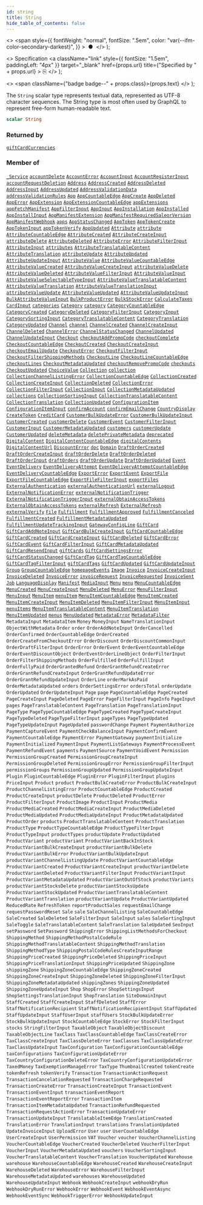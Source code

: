 ```yaml
---
id: string
title: String
hide_table_of_contents: false
---
```


  <>
    <span
      style={{
        fontWeight: "normal",
        fontSize: ".5em",
        color: "var(--ifm-color-secondary-darkest)",
      }}
    >
      &nbsp;●&nbsp;
    </span>
  </>
);

  <>
    Specification
    <a
      className="link"
      style={{ fontSize: "1.5em", paddingLeft: "4px" }}
      target="\_blank"
      href={props.url}
      title={"Specified by " + props.url}
    >
      ⎘
    </a>
  </>
);

  <>
    <span className={"badge badge--" + props.class}>{props.text}</span>
  </>
);

The `String` scalar type represents textual data, represented as UTF-8 character sequences. The String type is most often used by GraphQL to represent free-form human-readable text.

```graphql
scalar String
```

### Returned by

[`giftCardCurrencies`](../../api-reference/queries/gift-card-currencies) <Badge class="secondary" text="query"/>

### Member of

[`_Service`](../../api-reference/objects/service) <Badge class="secondary" text="object"/><Bullet />[`accountDelete`](../../api-reference/mutations/account-delete) <Badge class="secondary" text="mutation"/><Bullet />[`AccountError`](../../api-reference/objects/account-error) <Badge class="secondary" text="object"/><Bullet />[`AccountInput`](../../api-reference/inputs/account-input) <Badge class="secondary" text="input"/><Bullet />[`AccountRegisterInput`](../../api-reference/inputs/account-register-input) <Badge class="secondary" text="input"/><Bullet />[`accountRequestDeletion`](../../api-reference/mutations/account-request-deletion) <Badge class="secondary" text="mutation"/><Bullet />[`Address`](../../api-reference/objects/address) <Badge class="secondary" text="object"/><Bullet />[`AddressCreated`](../../api-reference/objects/address-created) <Badge class="secondary" text="object"/><Bullet />[`AddressDeleted`](../../api-reference/objects/address-deleted) <Badge class="secondary" text="object"/><Bullet />[`AddressInput`](../../api-reference/inputs/address-input) <Badge class="secondary" text="input"/><Bullet />[`AddressUpdated`](../../api-reference/objects/address-updated) <Badge class="secondary" text="object"/><Bullet />[`AddressValidationData`](../../api-reference/objects/address-validation-data) <Badge class="secondary" text="object"/><Bullet />[`addressValidationRules`](../../api-reference/queries/address-validation-rules) <Badge class="secondary" text="query"/><Bullet />[`App`](../../api-reference/objects/app) <Badge class="secondary" text="object"/><Bullet />[`AppCountableEdge`](../../api-reference/objects/app-countable-edge) <Badge class="secondary" text="object"/><Bullet />[`AppCreate`](../../api-reference/objects/app-create) <Badge class="secondary" text="object"/><Bullet />[`AppDeleted`](../../api-reference/objects/app-deleted) <Badge class="secondary" text="object"/><Bullet />[`AppError`](../../api-reference/objects/app-error) <Badge class="secondary" text="object"/><Bullet />[`AppExtension`](../../api-reference/objects/app-extension) <Badge class="secondary" text="object"/><Bullet />[`AppExtensionCountableEdge`](../../api-reference/objects/app-extension-countable-edge) <Badge class="secondary" text="object"/><Bullet />[`appExtensions`](../../api-reference/queries/app-extensions) <Badge class="secondary" text="query"/><Bullet />[`appFetchManifest`](../../api-reference/mutations/app-fetch-manifest) <Badge class="secondary" text="mutation"/><Bullet />[`AppFilterInput`](../../api-reference/inputs/app-filter-input) <Badge class="secondary" text="input"/><Bullet />[`AppInput`](../../api-reference/inputs/app-input) <Badge class="secondary" text="input"/><Bullet />[`AppInstallation`](../../api-reference/objects/app-installation) <Badge class="secondary" text="object"/><Bullet />[`AppInstalled`](../../api-reference/objects/app-installed) <Badge class="secondary" text="object"/><Bullet />[`AppInstallInput`](../../api-reference/inputs/app-install-input) <Badge class="secondary" text="input"/><Bullet />[`AppManifestExtension`](../../api-reference/objects/app-manifest-extension) <Badge class="secondary" text="object"/><Bullet />[`AppManifestRequiredSaleorVersion`](../../api-reference/objects/app-manifest-required-saleor-version) <Badge class="secondary" text="object"/><Bullet />[`AppManifestWebhook`](../../api-reference/objects/app-manifest-webhook) <Badge class="secondary" text="object"/><Bullet />[`apps`](../../api-reference/queries/apps) <Badge class="secondary" text="query"/><Bullet />[`AppStatusChanged`](../../api-reference/objects/app-status-changed) <Badge class="secondary" text="object"/><Bullet />[`AppToken`](../../api-reference/objects/app-token) <Badge class="secondary" text="object"/><Bullet />[`AppTokenCreate`](../../api-reference/objects/app-token-create) <Badge class="secondary" text="object"/><Bullet />[`AppTokenInput`](../../api-reference/inputs/app-token-input) <Badge class="secondary" text="input"/><Bullet />[`appTokenVerify`](../../api-reference/mutations/app-token-verify) <Badge class="secondary" text="mutation"/><Bullet />[`AppUpdated`](../../api-reference/objects/app-updated) <Badge class="secondary" text="object"/><Bullet />[`Attribute`](../../api-reference/objects/attribute) <Badge class="secondary" text="object"/><Bullet />[`attribute`](../../api-reference/queries/attribute) <Badge class="secondary" text="query"/><Bullet />[`AttributeCountableEdge`](../../api-reference/objects/attribute-countable-edge) <Badge class="secondary" text="object"/><Bullet />[`AttributeCreated`](../../api-reference/objects/attribute-created) <Badge class="secondary" text="object"/><Bullet />[`AttributeCreateInput`](../../api-reference/inputs/attribute-create-input) <Badge class="secondary" text="input"/><Bullet />[`attributeDelete`](../../api-reference/mutations/attribute-delete) <Badge class="secondary" text="mutation"/><Bullet />[`AttributeDeleted`](../../api-reference/objects/attribute-deleted) <Badge class="secondary" text="object"/><Bullet />[`AttributeError`](../../api-reference/objects/attribute-error) <Badge class="secondary" text="object"/><Bullet />[`AttributeFilterInput`](../../api-reference/inputs/attribute-filter-input) <Badge class="secondary" text="input"/><Bullet />[`AttributeInput`](../../api-reference/inputs/attribute-input) <Badge class="secondary" text="input"/><Bullet />[`attributes`](../../api-reference/queries/attributes) <Badge class="secondary" text="query"/><Bullet />[`AttributeTranslatableContent`](../../api-reference/objects/attribute-translatable-content) <Badge class="secondary" text="object"/><Bullet />[`AttributeTranslation`](../../api-reference/objects/attribute-translation) <Badge class="secondary" text="object"/><Bullet />[`attributeUpdate`](../../api-reference/mutations/attribute-update) <Badge class="secondary" text="mutation"/><Bullet />[`AttributeUpdated`](../../api-reference/objects/attribute-updated) <Badge class="secondary" text="object"/><Bullet />[`AttributeUpdateInput`](../../api-reference/inputs/attribute-update-input) <Badge class="secondary" text="input"/><Bullet />[`AttributeValue`](../../api-reference/objects/attribute-value) <Badge class="secondary" text="object"/><Bullet />[`AttributeValueCountableEdge`](../../api-reference/objects/attribute-value-countable-edge) <Badge class="secondary" text="object"/><Bullet />[`AttributeValueCreated`](../../api-reference/objects/attribute-value-created) <Badge class="secondary" text="object"/><Bullet />[`AttributeValueCreateInput`](../../api-reference/inputs/attribute-value-create-input) <Badge class="secondary" text="input"/><Bullet />[`attributeValueDelete`](../../api-reference/mutations/attribute-value-delete) <Badge class="secondary" text="mutation"/><Bullet />[`AttributeValueDeleted`](../../api-reference/objects/attribute-value-deleted) <Badge class="secondary" text="object"/><Bullet />[`AttributeValueFilterInput`](../../api-reference/inputs/attribute-value-filter-input) <Badge class="secondary" text="input"/><Bullet />[`AttributeValueInput`](../../api-reference/inputs/attribute-value-input) <Badge class="secondary" text="input"/><Bullet />[`AttributeValueSelectableTypeInput`](../../api-reference/inputs/attribute-value-selectable-type-input) <Badge class="secondary" text="input"/><Bullet />[`AttributeValueTranslatableContent`](../../api-reference/objects/attribute-value-translatable-content) <Badge class="secondary" text="object"/><Bullet />[`AttributeValueTranslation`](../../api-reference/objects/attribute-value-translation) <Badge class="secondary" text="object"/><Bullet />[`AttributeValueTranslationInput`](../../api-reference/inputs/attribute-value-translation-input) <Badge class="secondary" text="input"/><Bullet />[`attributeValueUpdate`](../../api-reference/mutations/attribute-value-update) <Badge class="secondary" text="mutation"/><Bullet />[`AttributeValueUpdated`](../../api-reference/objects/attribute-value-updated) <Badge class="secondary" text="object"/><Bullet />[`AttributeValueUpdateInput`](../../api-reference/inputs/attribute-value-update-input) <Badge class="secondary" text="input"/><Bullet />[`BulkAttributeValueInput`](../../api-reference/inputs/bulk-attribute-value-input) <Badge class="secondary" text="input"/><Bullet />[`BulkProductError`](../../api-reference/objects/bulk-product-error) <Badge class="secondary" text="object"/><Bullet />[`BulkStockError`](../../api-reference/objects/bulk-stock-error) <Badge class="secondary" text="object"/><Bullet />[`CalculateTaxes`](../../api-reference/objects/calculate-taxes) <Badge class="secondary" text="object"/><Bullet />[`CardInput`](../../api-reference/inputs/card-input) <Badge class="secondary" text="input"/><Bullet />[`categories`](../../api-reference/queries/categories) <Badge class="secondary" text="query"/><Bullet />[`Category`](../../api-reference/objects/category) <Badge class="secondary" text="object"/><Bullet />[`category`](../../api-reference/queries/category) <Badge class="secondary" text="query"/><Bullet />[`CategoryCountableEdge`](../../api-reference/objects/category-countable-edge) <Badge class="secondary" text="object"/><Bullet />[`CategoryCreated`](../../api-reference/objects/category-created) <Badge class="secondary" text="object"/><Bullet />[`CategoryDeleted`](../../api-reference/objects/category-deleted) <Badge class="secondary" text="object"/><Bullet />[`CategoryFilterInput`](../../api-reference/inputs/category-filter-input) <Badge class="secondary" text="input"/><Bullet />[`CategoryInput`](../../api-reference/inputs/category-input) <Badge class="secondary" text="input"/><Bullet />[`CategorySortingInput`](../../api-reference/inputs/category-sorting-input) <Badge class="secondary" text="input"/><Bullet />[`CategoryTranslatableContent`](../../api-reference/objects/category-translatable-content) <Badge class="secondary" text="object"/><Bullet />[`CategoryTranslation`](../../api-reference/objects/category-translation) <Badge class="secondary" text="object"/><Bullet />[`CategoryUpdated`](../../api-reference/objects/category-updated) <Badge class="secondary" text="object"/><Bullet />[`Channel`](../../api-reference/objects/channel) <Badge class="secondary" text="object"/><Bullet />[`channel`](../../api-reference/queries/channel) <Badge class="secondary" text="query"/><Bullet />[`ChannelCreated`](../../api-reference/objects/channel-created) <Badge class="secondary" text="object"/><Bullet />[`ChannelCreateInput`](../../api-reference/inputs/channel-create-input) <Badge class="secondary" text="input"/><Bullet />[`ChannelDeleted`](../../api-reference/objects/channel-deleted) <Badge class="secondary" text="object"/><Bullet />[`ChannelError`](../../api-reference/objects/channel-error) <Badge class="secondary" text="object"/><Bullet />[`ChannelStatusChanged`](../../api-reference/objects/channel-status-changed) <Badge class="secondary" text="object"/><Bullet />[`ChannelUpdated`](../../api-reference/objects/channel-updated) <Badge class="secondary" text="object"/><Bullet />[`ChannelUpdateInput`](../../api-reference/inputs/channel-update-input) <Badge class="secondary" text="input"/><Bullet />[`Checkout`](../../api-reference/objects/checkout) <Badge class="secondary" text="object"/><Bullet />[`checkoutAddPromoCode`](../../api-reference/mutations/checkout-add-promo-code) <Badge class="secondary" text="mutation"/><Bullet />[`checkoutComplete`](../../api-reference/mutations/checkout-complete) <Badge class="secondary" text="mutation"/><Bullet />[`CheckoutCountableEdge`](../../api-reference/objects/checkout-countable-edge) <Badge class="secondary" text="object"/><Bullet />[`CheckoutCreated`](../../api-reference/objects/checkout-created) <Badge class="secondary" text="object"/><Bullet />[`CheckoutCreateInput`](../../api-reference/inputs/checkout-create-input) <Badge class="secondary" text="input"/><Bullet />[`checkoutEmailUpdate`](../../api-reference/mutations/checkout-email-update) <Badge class="secondary" text="mutation"/><Bullet />[`CheckoutError`](../../api-reference/objects/checkout-error) <Badge class="secondary" text="object"/><Bullet />[`CheckoutFilterInput`](../../api-reference/inputs/checkout-filter-input) <Badge class="secondary" text="input"/><Bullet />[`CheckoutFilterShippingMethods`](../../api-reference/objects/checkout-filter-shipping-methods) <Badge class="secondary" text="object"/><Bullet />[`CheckoutLine`](../../api-reference/objects/checkout-line) <Badge class="secondary" text="object"/><Bullet />[`CheckoutLineCountableEdge`](../../api-reference/objects/checkout-line-countable-edge) <Badge class="secondary" text="object"/><Bullet />[`checkoutLines`](../../api-reference/queries/checkout-lines) <Badge class="secondary" text="query"/><Bullet />[`CheckoutMetadataUpdated`](../../api-reference/objects/checkout-metadata-updated) <Badge class="secondary" text="object"/><Bullet />[`checkoutRemovePromoCode`](../../api-reference/mutations/checkout-remove-promo-code) <Badge class="secondary" text="mutation"/><Bullet />[`checkouts`](../../api-reference/queries/checkouts) <Badge class="secondary" text="query"/><Bullet />[`CheckoutUpdated`](../../api-reference/objects/checkout-updated) <Badge class="secondary" text="object"/><Bullet />[`ChoiceValue`](../../api-reference/objects/choice-value) <Badge class="secondary" text="object"/><Bullet />[`Collection`](../../api-reference/objects/collection) <Badge class="secondary" text="object"/><Bullet />[`collection`](../../api-reference/queries/collection) <Badge class="secondary" text="query"/><Bullet />[`CollectionChannelListingError`](../../api-reference/objects/collection-channel-listing-error) <Badge class="secondary" text="object"/><Bullet />[`CollectionCountableEdge`](../../api-reference/objects/collection-countable-edge) <Badge class="secondary" text="object"/><Bullet />[`CollectionCreated`](../../api-reference/objects/collection-created) <Badge class="secondary" text="object"/><Bullet />[`CollectionCreateInput`](../../api-reference/inputs/collection-create-input) <Badge class="secondary" text="input"/><Bullet />[`CollectionDeleted`](../../api-reference/objects/collection-deleted) <Badge class="secondary" text="object"/><Bullet />[`CollectionError`](../../api-reference/objects/collection-error) <Badge class="secondary" text="object"/><Bullet />[`CollectionFilterInput`](../../api-reference/inputs/collection-filter-input) <Badge class="secondary" text="input"/><Bullet />[`CollectionInput`](../../api-reference/inputs/collection-input) <Badge class="secondary" text="input"/><Bullet />[`CollectionMetadataUpdated`](../../api-reference/objects/collection-metadata-updated) <Badge class="secondary" text="object"/><Bullet />[`collections`](../../api-reference/queries/collections) <Badge class="secondary" text="query"/><Bullet />[`CollectionSortingInput`](../../api-reference/inputs/collection-sorting-input) <Badge class="secondary" text="input"/><Bullet />[`CollectionTranslatableContent`](../../api-reference/objects/collection-translatable-content) <Badge class="secondary" text="object"/><Bullet />[`CollectionTranslation`](../../api-reference/objects/collection-translation) <Badge class="secondary" text="object"/><Bullet />[`CollectionUpdated`](../../api-reference/objects/collection-updated) <Badge class="secondary" text="object"/><Bullet />[`ConfigurationItem`](../../api-reference/objects/configuration-item) <Badge class="secondary" text="object"/><Bullet />[`ConfigurationItemInput`](../../api-reference/inputs/configuration-item-input) <Badge class="secondary" text="input"/><Bullet />[`confirmAccount`](../../api-reference/mutations/confirm-account) <Badge class="secondary" text="mutation"/><Bullet />[`confirmEmailChange`](../../api-reference/mutations/confirm-email-change) <Badge class="secondary" text="mutation"/><Bullet />[`CountryDisplay`](../../api-reference/objects/country-display) <Badge class="secondary" text="object"/><Bullet />[`CreateToken`](../../api-reference/objects/create-token) <Badge class="secondary" text="object"/><Bullet />[`CreditCard`](../../api-reference/objects/credit-card) <Badge class="secondary" text="object"/><Bullet />[`CustomerBulkUpdateError`](../../api-reference/objects/customer-bulk-update-error) <Badge class="secondary" text="object"/><Bullet />[`CustomerBulkUpdateInput`](../../api-reference/inputs/customer-bulk-update-input) <Badge class="secondary" text="input"/><Bullet />[`CustomerCreated`](../../api-reference/objects/customer-created) <Badge class="secondary" text="object"/><Bullet />[`customerDelete`](../../api-reference/mutations/customer-delete) <Badge class="secondary" text="mutation"/><Bullet />[`CustomerEvent`](../../api-reference/objects/customer-event) <Badge class="secondary" text="object"/><Bullet />[`CustomerFilterInput`](../../api-reference/inputs/customer-filter-input) <Badge class="secondary" text="input"/><Bullet />[`CustomerInput`](../../api-reference/inputs/customer-input) <Badge class="secondary" text="input"/><Bullet />[`CustomerMetadataUpdated`](../../api-reference/objects/customer-metadata-updated) <Badge class="secondary" text="object"/><Bullet />[`customers`](../../api-reference/queries/customers) <Badge class="secondary" text="query"/><Bullet />[`customerUpdate`](../../api-reference/mutations/customer-update) <Badge class="secondary" text="mutation"/><Bullet />[`CustomerUpdated`](../../api-reference/objects/customer-updated) <Badge class="secondary" text="object"/><Bullet />[`deleteMetadata`](../../api-reference/mutations/delete-metadata) <Badge class="secondary" text="mutation"/><Bullet />[`deletePrivateMetadata`](../../api-reference/mutations/delete-private-metadata) <Badge class="secondary" text="mutation"/><Bullet />[`deprecated`](../../api-reference/directives/deprecated) <Badge class="secondary" text="directive"/><Bullet />[`DigitalContent`](../../api-reference/objects/digital-content) <Badge class="secondary" text="object"/><Bullet />[`DigitalContentCountableEdge`](../../api-reference/objects/digital-content-countable-edge) <Badge class="secondary" text="object"/><Bullet />[`digitalContents`](../../api-reference/queries/digital-contents) <Badge class="secondary" text="query"/><Bullet />[`DigitalContentUrl`](../../api-reference/objects/digital-content-url) <Badge class="secondary" text="object"/><Bullet />[`DiscountError`](../../api-reference/objects/discount-error) <Badge class="secondary" text="object"/><Bullet />[`doc`](../../api-reference/directives/doc) <Badge class="secondary" text="directive"/><Bullet />[`Domain`](../../api-reference/objects/domain) <Badge class="secondary" text="object"/><Bullet />[`DraftOrderCreated`](../../api-reference/objects/draft-order-created) <Badge class="secondary" text="object"/><Bullet />[`DraftOrderCreateInput`](../../api-reference/inputs/draft-order-create-input) <Badge class="secondary" text="input"/><Bullet />[`draftOrderDelete`](../../api-reference/mutations/draft-order-delete) <Badge class="secondary" text="mutation"/><Bullet />[`DraftOrderDeleted`](../../api-reference/objects/draft-order-deleted) <Badge class="secondary" text="object"/><Bullet />[`DraftOrderInput`](../../api-reference/inputs/draft-order-input) <Badge class="secondary" text="input"/><Bullet />[`draftOrders`](../../api-reference/queries/draft-orders) <Badge class="secondary" text="query"/><Bullet />[`draftOrderUpdate`](../../api-reference/mutations/draft-order-update) <Badge class="secondary" text="mutation"/><Bullet />[`DraftOrderUpdated`](../../api-reference/objects/draft-order-updated) <Badge class="secondary" text="object"/><Bullet />[`Event`](../../api-reference/interfaces/event) <Badge class="secondary" text="interface"/><Bullet />[`EventDelivery`](../../api-reference/objects/event-delivery) <Badge class="secondary" text="object"/><Bullet />[`EventDeliveryAttempt`](../../api-reference/objects/event-delivery-attempt) <Badge class="secondary" text="object"/><Bullet />[`EventDeliveryAttemptCountableEdge`](../../api-reference/objects/event-delivery-attempt-countable-edge) <Badge class="secondary" text="object"/><Bullet />[`EventDeliveryCountableEdge`](../../api-reference/objects/event-delivery-countable-edge) <Badge class="secondary" text="object"/><Bullet />[`ExportError`](../../api-reference/objects/export-error) <Badge class="secondary" text="object"/><Bullet />[`ExportEvent`](../../api-reference/objects/export-event) <Badge class="secondary" text="object"/><Bullet />[`ExportFile`](../../api-reference/objects/export-file) <Badge class="secondary" text="object"/><Bullet />[`ExportFileCountableEdge`](../../api-reference/objects/export-file-countable-edge) <Badge class="secondary" text="object"/><Bullet />[`ExportFileFilterInput`](../../api-reference/inputs/export-file-filter-input) <Badge class="secondary" text="input"/><Bullet />[`exportFiles`](../../api-reference/queries/export-files) <Badge class="secondary" text="query"/><Bullet />[`ExternalAuthentication`](../../api-reference/objects/external-authentication) <Badge class="secondary" text="object"/><Bullet />[`externalAuthenticationUrl`](../../api-reference/mutations/external-authentication-url) <Badge class="secondary" text="mutation"/><Bullet />[`externalLogout`](../../api-reference/mutations/external-logout) <Badge class="secondary" text="mutation"/><Bullet />[`ExternalNotificationError`](../../api-reference/objects/external-notification-error) <Badge class="secondary" text="object"/><Bullet />[`externalNotificationTrigger`](../../api-reference/mutations/external-notification-trigger) <Badge class="secondary" text="mutation"/><Bullet />[`ExternalNotificationTriggerInput`](../../api-reference/inputs/external-notification-trigger-input) <Badge class="secondary" text="input"/><Bullet />[`externalObtainAccessTokens`](../../api-reference/mutations/external-obtain-access-tokens) <Badge class="secondary" text="mutation"/><Bullet />[`ExternalObtainAccessTokens`](../../api-reference/objects/external-obtain-access-tokens) <Badge class="secondary" text="object"/><Bullet />[`externalRefresh`](../../api-reference/mutations/external-refresh) <Badge class="secondary" text="mutation"/><Bullet />[`ExternalRefresh`](../../api-reference/objects/external-refresh) <Badge class="secondary" text="object"/><Bullet />[`externalVerify`](../../api-reference/mutations/external-verify) <Badge class="secondary" text="mutation"/><Bullet />[`File`](../../api-reference/objects/file) <Badge class="secondary" text="object"/><Bullet />[`Fulfillment`](../../api-reference/objects/fulfillment) <Badge class="secondary" text="object"/><Bullet />[`FulfillmentApproved`](../../api-reference/objects/fulfillment-approved) <Badge class="secondary" text="object"/><Bullet />[`FulfillmentCanceled`](../../api-reference/objects/fulfillment-canceled) <Badge class="secondary" text="object"/><Bullet />[`FulfillmentCreated`](../../api-reference/objects/fulfillment-created) <Badge class="secondary" text="object"/><Bullet />[`FulfillmentMetadataUpdated`](../../api-reference/objects/fulfillment-metadata-updated) <Badge class="secondary" text="object"/><Bullet />[`FulfillmentUpdateTrackingInput`](../../api-reference/inputs/fulfillment-update-tracking-input) <Badge class="secondary" text="input"/><Bullet />[`GatewayConfigLine`](../../api-reference/objects/gateway-config-line) <Badge class="secondary" text="object"/><Bullet />[`GiftCard`](../../api-reference/objects/gift-card) <Badge class="secondary" text="object"/><Bullet />[`GiftCardAddNoteInput`](../../api-reference/inputs/gift-card-add-note-input) <Badge class="secondary" text="input"/><Bullet />[`GiftCardBulkCreateInput`](../../api-reference/inputs/gift-card-bulk-create-input) <Badge class="secondary" text="input"/><Bullet />[`GiftCardCountableEdge`](../../api-reference/objects/gift-card-countable-edge) <Badge class="secondary" text="object"/><Bullet />[`GiftCardCreated`](../../api-reference/objects/gift-card-created) <Badge class="secondary" text="object"/><Bullet />[`GiftCardCreateInput`](../../api-reference/inputs/gift-card-create-input) <Badge class="secondary" text="input"/><Bullet />[`GiftCardDeleted`](../../api-reference/objects/gift-card-deleted) <Badge class="secondary" text="object"/><Bullet />[`GiftCardError`](../../api-reference/objects/gift-card-error) <Badge class="secondary" text="object"/><Bullet />[`GiftCardEvent`](../../api-reference/objects/gift-card-event) <Badge class="secondary" text="object"/><Bullet />[`GiftCardFilterInput`](../../api-reference/inputs/gift-card-filter-input) <Badge class="secondary" text="input"/><Bullet />[`GiftCardMetadataUpdated`](../../api-reference/objects/gift-card-metadata-updated) <Badge class="secondary" text="object"/><Bullet />[`GiftCardResendInput`](../../api-reference/inputs/gift-card-resend-input) <Badge class="secondary" text="input"/><Bullet />[`giftCards`](../../api-reference/queries/gift-cards) <Badge class="secondary" text="query"/><Bullet />[`GiftCardSettingsError`](../../api-reference/objects/gift-card-settings-error) <Badge class="secondary" text="object"/><Bullet />[`GiftCardStatusChanged`](../../api-reference/objects/gift-card-status-changed) <Badge class="secondary" text="object"/><Bullet />[`GiftCardTag`](../../api-reference/objects/gift-card-tag) <Badge class="secondary" text="object"/><Bullet />[`GiftCardTagCountableEdge`](../../api-reference/objects/gift-card-tag-countable-edge) <Badge class="secondary" text="object"/><Bullet />[`GiftCardTagFilterInput`](../../api-reference/inputs/gift-card-tag-filter-input) <Badge class="secondary" text="input"/><Bullet />[`giftCardTags`](../../api-reference/queries/gift-card-tags) <Badge class="secondary" text="query"/><Bullet />[`GiftCardUpdated`](../../api-reference/objects/gift-card-updated) <Badge class="secondary" text="object"/><Bullet />[`GiftCardUpdateInput`](../../api-reference/inputs/gift-card-update-input) <Badge class="secondary" text="input"/><Bullet />[`Group`](../../api-reference/objects/group) <Badge class="secondary" text="object"/><Bullet />[`GroupCountableEdge`](../../api-reference/objects/group-countable-edge) <Badge class="secondary" text="object"/><Bullet />[`homepageEvents`](../../api-reference/queries/homepage-events) <Badge class="secondary" text="query"/><Bullet />[`Image`](../../api-reference/objects/image) <Badge class="secondary" text="object"/><Bullet />[`Invoice`](../../api-reference/objects/invoice) <Badge class="secondary" text="object"/><Bullet />[`InvoiceCreateInput`](../../api-reference/inputs/invoice-create-input) <Badge class="secondary" text="input"/><Bullet />[`InvoiceDeleted`](../../api-reference/objects/invoice-deleted) <Badge class="secondary" text="object"/><Bullet />[`InvoiceError`](../../api-reference/objects/invoice-error) <Badge class="secondary" text="object"/><Bullet />[`invoiceRequest`](../../api-reference/mutations/invoice-request) <Badge class="secondary" text="mutation"/><Bullet />[`InvoiceRequested`](../../api-reference/objects/invoice-requested) <Badge class="secondary" text="object"/><Bullet />[`InvoiceSent`](../../api-reference/objects/invoice-sent) <Badge class="secondary" text="object"/><Bullet />[`Job`](../../api-reference/interfaces/job) <Badge class="secondary" text="interface"/><Bullet />[`LanguageDisplay`](../../api-reference/objects/language-display) <Badge class="secondary" text="object"/><Bullet />[`Manifest`](../../api-reference/objects/manifest) <Badge class="secondary" text="object"/><Bullet />[`MediaInput`](../../api-reference/inputs/media-input) <Badge class="secondary" text="input"/><Bullet />[`Menu`](../../api-reference/objects/menu) <Badge class="secondary" text="object"/><Bullet />[`menu`](../../api-reference/queries/menu) <Badge class="secondary" text="query"/><Bullet />[`MenuCountableEdge`](../../api-reference/objects/menu-countable-edge) <Badge class="secondary" text="object"/><Bullet />[`MenuCreated`](../../api-reference/objects/menu-created) <Badge class="secondary" text="object"/><Bullet />[`MenuCreateInput`](../../api-reference/inputs/menu-create-input) <Badge class="secondary" text="input"/><Bullet />[`MenuDeleted`](../../api-reference/objects/menu-deleted) <Badge class="secondary" text="object"/><Bullet />[`MenuError`](../../api-reference/objects/menu-error) <Badge class="secondary" text="object"/><Bullet />[`MenuFilterInput`](../../api-reference/inputs/menu-filter-input) <Badge class="secondary" text="input"/><Bullet />[`MenuInput`](../../api-reference/inputs/menu-input) <Badge class="secondary" text="input"/><Bullet />[`MenuItem`](../../api-reference/objects/menu-item) <Badge class="secondary" text="object"/><Bullet />[`menuItem`](../../api-reference/queries/menu-item) <Badge class="secondary" text="query"/><Bullet />[`MenuItemCountableEdge`](../../api-reference/objects/menu-item-countable-edge) <Badge class="secondary" text="object"/><Bullet />[`MenuItemCreated`](../../api-reference/objects/menu-item-created) <Badge class="secondary" text="object"/><Bullet />[`MenuItemCreateInput`](../../api-reference/inputs/menu-item-create-input) <Badge class="secondary" text="input"/><Bullet />[`MenuItemDeleted`](../../api-reference/objects/menu-item-deleted) <Badge class="secondary" text="object"/><Bullet />[`MenuItemFilterInput`](../../api-reference/inputs/menu-item-filter-input) <Badge class="secondary" text="input"/><Bullet />[`MenuItemInput`](../../api-reference/inputs/menu-item-input) <Badge class="secondary" text="input"/><Bullet />[`menuItems`](../../api-reference/queries/menu-items) <Badge class="secondary" text="query"/><Bullet />[`MenuItemTranslatableContent`](../../api-reference/objects/menu-item-translatable-content) <Badge class="secondary" text="object"/><Bullet />[`MenuItemTranslation`](../../api-reference/objects/menu-item-translation) <Badge class="secondary" text="object"/><Bullet />[`MenuItemUpdated`](../../api-reference/objects/menu-item-updated) <Badge class="secondary" text="object"/><Bullet />[`menus`](../../api-reference/queries/menus) <Badge class="secondary" text="query"/><Bullet />[`MenuUpdated`](../../api-reference/objects/menu-updated) <Badge class="secondary" text="object"/><Bullet />[`MetadataError`](../../api-reference/objects/metadata-error) <Badge class="secondary" text="object"/><Bullet />[`MetadataFilter`](../../api-reference/inputs/metadata-filter) <Badge class="secondary" text="input"/><Bullet />[`MetadataInput`](../../api-reference/inputs/metadata-input) <Badge class="secondary" text="input"/><Bullet />[`MetadataItem`](../../api-reference/objects/metadata-item) <Badge class="secondary" text="object"/><Bullet />[`Money`](../../api-reference/objects/money) <Badge class="secondary" text="object"/><Bullet />[`MoneyInput`](../../api-reference/inputs/money-input) <Badge class="secondary" text="input"/><Bullet />[`NameTranslationInput`](../../api-reference/inputs/name-translation-input) <Badge class="secondary" text="input"/><Bullet />[`ObjectWithMetadata`](../../api-reference/interfaces/object-with-metadata) <Badge class="secondary" text="interface"/><Bullet />[`Order`](../../api-reference/objects/order) <Badge class="secondary" text="object"/><Bullet />[`order`](../../api-reference/queries/order) <Badge class="secondary" text="query"/><Bullet />[`OrderAddNoteInput`](../../api-reference/inputs/order-add-note-input) <Badge class="secondary" text="input"/><Bullet />[`OrderCancelled`](../../api-reference/objects/order-cancelled) <Badge class="secondary" text="object"/><Bullet />[`OrderConfirmed`](../../api-reference/objects/order-confirmed) <Badge class="secondary" text="object"/><Bullet />[`OrderCountableEdge`](../../api-reference/objects/order-countable-edge) <Badge class="secondary" text="object"/><Bullet />[`OrderCreated`](../../api-reference/objects/order-created) <Badge class="secondary" text="object"/><Bullet />[`OrderCreateFromCheckoutError`](../../api-reference/objects/order-create-from-checkout-error) <Badge class="secondary" text="object"/><Bullet />[`OrderDiscount`](../../api-reference/objects/order-discount) <Badge class="secondary" text="object"/><Bullet />[`OrderDiscountCommonInput`](../../api-reference/inputs/order-discount-common-input) <Badge class="secondary" text="input"/><Bullet />[`OrderDraftFilterInput`](../../api-reference/inputs/order-draft-filter-input) <Badge class="secondary" text="input"/><Bullet />[`OrderError`](../../api-reference/objects/order-error) <Badge class="secondary" text="object"/><Bullet />[`OrderEvent`](../../api-reference/objects/order-event) <Badge class="secondary" text="object"/><Bullet />[`OrderEventCountableEdge`](../../api-reference/objects/order-event-countable-edge) <Badge class="secondary" text="object"/><Bullet />[`OrderEventDiscountObject`](../../api-reference/objects/order-event-discount-object) <Badge class="secondary" text="object"/><Bullet />[`OrderEventOrderLineObject`](../../api-reference/objects/order-event-order-line-object) <Badge class="secondary" text="object"/><Bullet />[`OrderFilterInput`](../../api-reference/inputs/order-filter-input) <Badge class="secondary" text="input"/><Bullet />[`OrderFilterShippingMethods`](../../api-reference/objects/order-filter-shipping-methods) <Badge class="secondary" text="object"/><Bullet />[`OrderFulfilled`](../../api-reference/objects/order-fulfilled) <Badge class="secondary" text="object"/><Bullet />[`OrderFulfillInput`](../../api-reference/inputs/order-fulfill-input) <Badge class="secondary" text="input"/><Bullet />[`OrderFullyPaid`](../../api-reference/objects/order-fully-paid) <Badge class="secondary" text="object"/><Bullet />[`OrderGrantedRefund`](../../api-reference/objects/order-granted-refund) <Badge class="secondary" text="object"/><Bullet />[`OrderGrantRefundCreateError`](../../api-reference/objects/order-grant-refund-create-error) <Badge class="secondary" text="object"/><Bullet />[`OrderGrantRefundCreateInput`](../../api-reference/inputs/order-grant-refund-create-input) <Badge class="secondary" text="input"/><Bullet />[`OrderGrantRefundUpdateError`](../../api-reference/objects/order-grant-refund-update-error) <Badge class="secondary" text="object"/><Bullet />[`OrderGrantRefundUpdateInput`](../../api-reference/inputs/order-grant-refund-update-input) <Badge class="secondary" text="input"/><Bullet />[`OrderLine`](../../api-reference/objects/order-line) <Badge class="secondary" text="object"/><Bullet />[`orderMarkAsPaid`](../../api-reference/mutations/order-mark-as-paid) <Badge class="secondary" text="mutation"/><Bullet />[`OrderMetadataUpdated`](../../api-reference/objects/order-metadata-updated) <Badge class="secondary" text="object"/><Bullet />[`orders`](../../api-reference/queries/orders) <Badge class="secondary" text="query"/><Bullet />[`OrderSettingsError`](../../api-reference/objects/order-settings-error) <Badge class="secondary" text="object"/><Bullet />[`ordersTotal`](../../api-reference/queries/orders-total) <Badge class="secondary" text="query"/><Bullet />[`orderUpdate`](../../api-reference/mutations/order-update) <Badge class="secondary" text="mutation"/><Bullet />[`OrderUpdated`](../../api-reference/objects/order-updated) <Badge class="secondary" text="object"/><Bullet />[`OrderUpdateInput`](../../api-reference/inputs/order-update-input) <Badge class="secondary" text="input"/><Bullet />[`Page`](../../api-reference/objects/page) <Badge class="secondary" text="object"/><Bullet />[`page`](../../api-reference/queries/page) <Badge class="secondary" text="query"/><Bullet />[`PageCountableEdge`](../../api-reference/objects/page-countable-edge) <Badge class="secondary" text="object"/><Bullet />[`PageCreated`](../../api-reference/objects/page-created) <Badge class="secondary" text="object"/><Bullet />[`PageCreateInput`](../../api-reference/inputs/page-create-input) <Badge class="secondary" text="input"/><Bullet />[`PageDeleted`](../../api-reference/objects/page-deleted) <Badge class="secondary" text="object"/><Bullet />[`PageError`](../../api-reference/objects/page-error) <Badge class="secondary" text="object"/><Bullet />[`PageFilterInput`](../../api-reference/inputs/page-filter-input) <Badge class="secondary" text="input"/><Bullet />[`PageInfo`](../../api-reference/objects/page-info) <Badge class="secondary" text="object"/><Bullet />[`PageInput`](../../api-reference/inputs/page-input) <Badge class="secondary" text="input"/><Bullet />[`pages`](../../api-reference/queries/pages) <Badge class="secondary" text="query"/><Bullet />[`PageTranslatableContent`](../../api-reference/objects/page-translatable-content) <Badge class="secondary" text="object"/><Bullet />[`PageTranslation`](../../api-reference/objects/page-translation) <Badge class="secondary" text="object"/><Bullet />[`PageTranslationInput`](../../api-reference/inputs/page-translation-input) <Badge class="secondary" text="input"/><Bullet />[`PageType`](../../api-reference/objects/page-type) <Badge class="secondary" text="object"/><Bullet />[`PageTypeCountableEdge`](../../api-reference/objects/page-type-countable-edge) <Badge class="secondary" text="object"/><Bullet />[`PageTypeCreated`](../../api-reference/objects/page-type-created) <Badge class="secondary" text="object"/><Bullet />[`PageTypeCreateInput`](../../api-reference/inputs/page-type-create-input) <Badge class="secondary" text="input"/><Bullet />[`PageTypeDeleted`](../../api-reference/objects/page-type-deleted) <Badge class="secondary" text="object"/><Bullet />[`PageTypeFilterInput`](../../api-reference/inputs/page-type-filter-input) <Badge class="secondary" text="input"/><Bullet />[`pageTypes`](../../api-reference/queries/page-types) <Badge class="secondary" text="query"/><Bullet />[`PageTypeUpdated`](../../api-reference/objects/page-type-updated) <Badge class="secondary" text="object"/><Bullet />[`PageTypeUpdateInput`](../../api-reference/inputs/page-type-update-input) <Badge class="secondary" text="input"/><Bullet />[`PageUpdated`](../../api-reference/objects/page-updated) <Badge class="secondary" text="object"/><Bullet />[`passwordChange`](../../api-reference/mutations/password-change) <Badge class="secondary" text="mutation"/><Bullet />[`Payment`](../../api-reference/objects/payment) <Badge class="secondary" text="object"/><Bullet />[`PaymentAuthorize`](../../api-reference/objects/payment-authorize) <Badge class="secondary" text="object"/><Bullet />[`PaymentCaptureEvent`](../../api-reference/objects/payment-capture-event) <Badge class="secondary" text="object"/><Bullet />[`PaymentCheckBalanceInput`](../../api-reference/inputs/payment-check-balance-input) <Badge class="secondary" text="input"/><Bullet />[`PaymentConfirmEvent`](../../api-reference/objects/payment-confirm-event) <Badge class="secondary" text="object"/><Bullet />[`PaymentCountableEdge`](../../api-reference/objects/payment-countable-edge) <Badge class="secondary" text="object"/><Bullet />[`PaymentError`](../../api-reference/objects/payment-error) <Badge class="secondary" text="object"/><Bullet />[`PaymentGateway`](../../api-reference/objects/payment-gateway) <Badge class="secondary" text="object"/><Bullet />[`paymentInitialize`](../../api-reference/mutations/payment-initialize) <Badge class="secondary" text="mutation"/><Bullet />[`PaymentInitialized`](../../api-reference/objects/payment-initialized) <Badge class="secondary" text="object"/><Bullet />[`PaymentInput`](../../api-reference/inputs/payment-input) <Badge class="secondary" text="input"/><Bullet />[`PaymentListGateways`](../../api-reference/objects/payment-list-gateways) <Badge class="secondary" text="object"/><Bullet />[`PaymentProcessEvent`](../../api-reference/objects/payment-process-event) <Badge class="secondary" text="object"/><Bullet />[`PaymentRefundEvent`](../../api-reference/objects/payment-refund-event) <Badge class="secondary" text="object"/><Bullet />[`payments`](../../api-reference/queries/payments) <Badge class="secondary" text="query"/><Bullet />[`PaymentSource`](../../api-reference/objects/payment-source) <Badge class="secondary" text="object"/><Bullet />[`PaymentVoidEvent`](../../api-reference/objects/payment-void-event) <Badge class="secondary" text="object"/><Bullet />[`Permission`](../../api-reference/objects/permission) <Badge class="secondary" text="object"/><Bullet />[`PermissionGroupCreated`](../../api-reference/objects/permission-group-created) <Badge class="secondary" text="object"/><Bullet />[`PermissionGroupCreateInput`](../../api-reference/inputs/permission-group-create-input) <Badge class="secondary" text="input"/><Bullet />[`PermissionGroupDeleted`](../../api-reference/objects/permission-group-deleted) <Badge class="secondary" text="object"/><Bullet />[`PermissionGroupError`](../../api-reference/objects/permission-group-error) <Badge class="secondary" text="object"/><Bullet />[`PermissionGroupFilterInput`](../../api-reference/inputs/permission-group-filter-input) <Badge class="secondary" text="input"/><Bullet />[`permissionGroups`](../../api-reference/queries/permission-groups) <Badge class="secondary" text="query"/><Bullet />[`PermissionGroupUpdated`](../../api-reference/objects/permission-group-updated) <Badge class="secondary" text="object"/><Bullet />[`PermissionGroupUpdateInput`](../../api-reference/inputs/permission-group-update-input) <Badge class="secondary" text="input"/><Bullet />[`Plugin`](../../api-reference/objects/plugin) <Badge class="secondary" text="object"/><Bullet />[`PluginCountableEdge`](../../api-reference/objects/plugin-countable-edge) <Badge class="secondary" text="object"/><Bullet />[`PluginError`](../../api-reference/objects/plugin-error) <Badge class="secondary" text="object"/><Bullet />[`PluginFilterInput`](../../api-reference/inputs/plugin-filter-input) <Badge class="secondary" text="input"/><Bullet />[`plugins`](../../api-reference/queries/plugins) <Badge class="secondary" text="query"/><Bullet />[`PriceInput`](../../api-reference/inputs/price-input) <Badge class="secondary" text="input"/><Bullet />[`Product`](../../api-reference/objects/product) <Badge class="secondary" text="object"/><Bullet />[`product`](../../api-reference/queries/product) <Badge class="secondary" text="query"/><Bullet />[`ProductBulkCreateError`](../../api-reference/objects/product-bulk-create-error) <Badge class="secondary" text="object"/><Bullet />[`ProductBulkCreateInput`](../../api-reference/inputs/product-bulk-create-input) <Badge class="secondary" text="input"/><Bullet />[`ProductChannelListingError`](../../api-reference/objects/product-channel-listing-error) <Badge class="secondary" text="object"/><Bullet />[`ProductCountableEdge`](../../api-reference/objects/product-countable-edge) <Badge class="secondary" text="object"/><Bullet />[`ProductCreated`](../../api-reference/objects/product-created) <Badge class="secondary" text="object"/><Bullet />[`ProductCreateInput`](../../api-reference/inputs/product-create-input) <Badge class="secondary" text="input"/><Bullet />[`productDelete`](../../api-reference/mutations/product-delete) <Badge class="secondary" text="mutation"/><Bullet />[`ProductDeleted`](../../api-reference/objects/product-deleted) <Badge class="secondary" text="object"/><Bullet />[`ProductError`](../../api-reference/objects/product-error) <Badge class="secondary" text="object"/><Bullet />[`ProductFilterInput`](../../api-reference/inputs/product-filter-input) <Badge class="secondary" text="input"/><Bullet />[`ProductImage`](../../api-reference/objects/product-image) <Badge class="secondary" text="object"/><Bullet />[`ProductInput`](../../api-reference/inputs/product-input) <Badge class="secondary" text="input"/><Bullet />[`ProductMedia`](../../api-reference/objects/product-media) <Badge class="secondary" text="object"/><Bullet />[`ProductMediaCreated`](../../api-reference/objects/product-media-created) <Badge class="secondary" text="object"/><Bullet />[`ProductMediaCreateInput`](../../api-reference/inputs/product-media-create-input) <Badge class="secondary" text="input"/><Bullet />[`ProductMediaDeleted`](../../api-reference/objects/product-media-deleted) <Badge class="secondary" text="object"/><Bullet />[`ProductMediaUpdated`](../../api-reference/objects/product-media-updated) <Badge class="secondary" text="object"/><Bullet />[`ProductMediaUpdateInput`](../../api-reference/inputs/product-media-update-input) <Badge class="secondary" text="input"/><Bullet />[`ProductMetadataUpdated`](../../api-reference/objects/product-metadata-updated) <Badge class="secondary" text="object"/><Bullet />[`ProductOrder`](../../api-reference/inputs/product-order) <Badge class="secondary" text="input"/><Bullet />[`products`](../../api-reference/queries/products) <Badge class="secondary" text="query"/><Bullet />[`ProductTranslatableContent`](../../api-reference/objects/product-translatable-content) <Badge class="secondary" text="object"/><Bullet />[`ProductTranslation`](../../api-reference/objects/product-translation) <Badge class="secondary" text="object"/><Bullet />[`ProductType`](../../api-reference/objects/product-type) <Badge class="secondary" text="object"/><Bullet />[`ProductTypeCountableEdge`](../../api-reference/objects/product-type-countable-edge) <Badge class="secondary" text="object"/><Bullet />[`ProductTypeFilterInput`](../../api-reference/inputs/product-type-filter-input) <Badge class="secondary" text="input"/><Bullet />[`ProductTypeInput`](../../api-reference/inputs/product-type-input) <Badge class="secondary" text="input"/><Bullet />[`productTypes`](../../api-reference/queries/product-types) <Badge class="secondary" text="query"/><Bullet />[`productUpdate`](../../api-reference/mutations/product-update) <Badge class="secondary" text="mutation"/><Bullet />[`ProductUpdated`](../../api-reference/objects/product-updated) <Badge class="secondary" text="object"/><Bullet />[`ProductVariant`](../../api-reference/objects/product-variant) <Badge class="secondary" text="object"/><Bullet />[`productVariant`](../../api-reference/queries/product-variant) <Badge class="secondary" text="query"/><Bullet />[`ProductVariantBackInStock`](../../api-reference/objects/product-variant-back-in-stock) <Badge class="secondary" text="object"/><Bullet />[`ProductVariantBulkCreateInput`](../../api-reference/inputs/product-variant-bulk-create-input) <Badge class="secondary" text="input"/><Bullet />[`productVariantBulkDelete`](../../api-reference/mutations/product-variant-bulk-delete) <Badge class="secondary" text="mutation"/><Bullet />[`ProductVariantBulkError`](../../api-reference/objects/product-variant-bulk-error) <Badge class="secondary" text="object"/><Bullet />[`ProductVariantBulkUpdateInput`](../../api-reference/inputs/product-variant-bulk-update-input) <Badge class="secondary" text="input"/><Bullet />[`productVariantChannelListingUpdate`](../../api-reference/mutations/product-variant-channel-listing-update) <Badge class="secondary" text="mutation"/><Bullet />[`ProductVariantCountableEdge`](../../api-reference/objects/product-variant-countable-edge) <Badge class="secondary" text="object"/><Bullet />[`ProductVariantCreated`](../../api-reference/objects/product-variant-created) <Badge class="secondary" text="object"/><Bullet />[`ProductVariantCreateInput`](../../api-reference/inputs/product-variant-create-input) <Badge class="secondary" text="input"/><Bullet />[`productVariantDelete`](../../api-reference/mutations/product-variant-delete) <Badge class="secondary" text="mutation"/><Bullet />[`ProductVariantDeleted`](../../api-reference/objects/product-variant-deleted) <Badge class="secondary" text="object"/><Bullet />[`ProductVariantFilterInput`](../../api-reference/inputs/product-variant-filter-input) <Badge class="secondary" text="input"/><Bullet />[`ProductVariantInput`](../../api-reference/inputs/product-variant-input) <Badge class="secondary" text="input"/><Bullet />[`ProductVariantMetadataUpdated`](../../api-reference/objects/product-variant-metadata-updated) <Badge class="secondary" text="object"/><Bullet />[`ProductVariantOutOfStock`](../../api-reference/objects/product-variant-out-of-stock) <Badge class="secondary" text="object"/><Bullet />[`productVariants`](../../api-reference/queries/product-variants) <Badge class="secondary" text="query"/><Bullet />[`productVariantStocksDelete`](../../api-reference/mutations/product-variant-stocks-delete) <Badge class="secondary" text="mutation"/><Bullet />[`productVariantStocksUpdate`](../../api-reference/mutations/product-variant-stocks-update) <Badge class="secondary" text="mutation"/><Bullet />[`ProductVariantStockUpdated`](../../api-reference/objects/product-variant-stock-updated) <Badge class="secondary" text="object"/><Bullet />[`ProductVariantTranslatableContent`](../../api-reference/objects/product-variant-translatable-content) <Badge class="secondary" text="object"/><Bullet />[`ProductVariantTranslation`](../../api-reference/objects/product-variant-translation) <Badge class="secondary" text="object"/><Bullet />[`productVariantUpdate`](../../api-reference/mutations/product-variant-update) <Badge class="secondary" text="mutation"/><Bullet />[`ProductVariantUpdated`](../../api-reference/objects/product-variant-updated) <Badge class="secondary" text="object"/><Bullet />[`ReducedRate`](../../api-reference/objects/reduced-rate) <Badge class="secondary" text="object"/><Bullet />[`RefreshToken`](../../api-reference/objects/refresh-token) <Badge class="secondary" text="object"/><Bullet />[`reportProductSales`](../../api-reference/queries/report-product-sales) <Badge class="secondary" text="query"/><Bullet />[`requestEmailChange`](../../api-reference/mutations/request-email-change) <Badge class="secondary" text="mutation"/><Bullet />[`requestPasswordReset`](../../api-reference/mutations/request-password-reset) <Badge class="secondary" text="mutation"/><Bullet />[`Sale`](../../api-reference/objects/sale) <Badge class="secondary" text="object"/><Bullet />[`sale`](../../api-reference/queries/sale) <Badge class="secondary" text="query"/><Bullet />[`SaleChannelListing`](../../api-reference/objects/sale-channel-listing) <Badge class="secondary" text="object"/><Bullet />[`SaleCountableEdge`](../../api-reference/objects/sale-countable-edge) <Badge class="secondary" text="object"/><Bullet />[`SaleCreated`](../../api-reference/objects/sale-created) <Badge class="secondary" text="object"/><Bullet />[`SaleDeleted`](../../api-reference/objects/sale-deleted) <Badge class="secondary" text="object"/><Bullet />[`SaleFilterInput`](../../api-reference/inputs/sale-filter-input) <Badge class="secondary" text="input"/><Bullet />[`SaleInput`](../../api-reference/inputs/sale-input) <Badge class="secondary" text="input"/><Bullet />[`sales`](../../api-reference/queries/sales) <Badge class="secondary" text="query"/><Bullet />[`SaleSortingInput`](../../api-reference/inputs/sale-sorting-input) <Badge class="secondary" text="input"/><Bullet />[`SaleToggle`](../../api-reference/objects/sale-toggle) <Badge class="secondary" text="object"/><Bullet />[`SaleTranslatableContent`](../../api-reference/objects/sale-translatable-content) <Badge class="secondary" text="object"/><Bullet />[`SaleTranslation`](../../api-reference/objects/sale-translation) <Badge class="secondary" text="object"/><Bullet />[`SaleUpdated`](../../api-reference/objects/sale-updated) <Badge class="secondary" text="object"/><Bullet />[`SeoInput`](../../api-reference/inputs/seo-input) <Badge class="secondary" text="input"/><Bullet />[`setPassword`](../../api-reference/mutations/set-password) <Badge class="secondary" text="mutation"/><Bullet />[`SetPassword`](../../api-reference/objects/set-password) <Badge class="secondary" text="object"/><Bullet />[`ShippingError`](../../api-reference/objects/shipping-error) <Badge class="secondary" text="object"/><Bullet />[`ShippingListMethodsForCheckout`](../../api-reference/objects/shipping-list-methods-for-checkout) <Badge class="secondary" text="object"/><Bullet />[`ShippingMethod`](../../api-reference/objects/shipping-method) <Badge class="secondary" text="object"/><Bullet />[`ShippingMethodPostalCodeRule`](../../api-reference/objects/shipping-method-postal-code-rule) <Badge class="secondary" text="object"/><Bullet />[`ShippingMethodTranslatableContent`](../../api-reference/objects/shipping-method-translatable-content) <Badge class="secondary" text="object"/><Bullet />[`ShippingMethodTranslation`](../../api-reference/objects/shipping-method-translation) <Badge class="secondary" text="object"/><Bullet />[`ShippingMethodType`](../../api-reference/objects/shipping-method-type) <Badge class="secondary" text="object"/><Bullet />[`ShippingPostalCodeRulesCreateInputRange`](../../api-reference/inputs/shipping-postal-code-rules-create-input-range) <Badge class="secondary" text="input"/><Bullet />[`ShippingPriceCreated`](../../api-reference/objects/shipping-price-created) <Badge class="secondary" text="object"/><Bullet />[`ShippingPriceDeleted`](../../api-reference/objects/shipping-price-deleted) <Badge class="secondary" text="object"/><Bullet />[`ShippingPriceInput`](../../api-reference/inputs/shipping-price-input) <Badge class="secondary" text="input"/><Bullet />[`ShippingPriceTranslationInput`](../../api-reference/inputs/shipping-price-translation-input) <Badge class="secondary" text="input"/><Bullet />[`ShippingPriceUpdated`](../../api-reference/objects/shipping-price-updated) <Badge class="secondary" text="object"/><Bullet />[`ShippingZone`](../../api-reference/objects/shipping-zone) <Badge class="secondary" text="object"/><Bullet />[`shippingZone`](../../api-reference/queries/shipping-zone) <Badge class="secondary" text="query"/><Bullet />[`ShippingZoneCountableEdge`](../../api-reference/objects/shipping-zone-countable-edge) <Badge class="secondary" text="object"/><Bullet />[`ShippingZoneCreated`](../../api-reference/objects/shipping-zone-created) <Badge class="secondary" text="object"/><Bullet />[`ShippingZoneCreateInput`](../../api-reference/inputs/shipping-zone-create-input) <Badge class="secondary" text="input"/><Bullet />[`ShippingZoneDeleted`](../../api-reference/objects/shipping-zone-deleted) <Badge class="secondary" text="object"/><Bullet />[`ShippingZoneFilterInput`](../../api-reference/inputs/shipping-zone-filter-input) <Badge class="secondary" text="input"/><Bullet />[`ShippingZoneMetadataUpdated`](../../api-reference/objects/shipping-zone-metadata-updated) <Badge class="secondary" text="object"/><Bullet />[`shippingZones`](../../api-reference/queries/shipping-zones) <Badge class="secondary" text="query"/><Bullet />[`ShippingZoneUpdated`](../../api-reference/objects/shipping-zone-updated) <Badge class="secondary" text="object"/><Bullet />[`ShippingZoneUpdateInput`](../../api-reference/inputs/shipping-zone-update-input) <Badge class="secondary" text="input"/><Bullet />[`Shop`](../../api-reference/objects/shop) <Badge class="secondary" text="object"/><Bullet />[`ShopError`](../../api-reference/objects/shop-error) <Badge class="secondary" text="object"/><Bullet />[`ShopSettingsInput`](../../api-reference/inputs/shop-settings-input) <Badge class="secondary" text="input"/><Bullet />[`ShopSettingsTranslationInput`](../../api-reference/inputs/shop-settings-translation-input) <Badge class="secondary" text="input"/><Bullet />[`ShopTranslation`](../../api-reference/objects/shop-translation) <Badge class="secondary" text="object"/><Bullet />[`SiteDomainInput`](../../api-reference/inputs/site-domain-input) <Badge class="secondary" text="input"/><Bullet />[`StaffCreated`](../../api-reference/objects/staff-created) <Badge class="secondary" text="object"/><Bullet />[`StaffCreateInput`](../../api-reference/inputs/staff-create-input) <Badge class="secondary" text="input"/><Bullet />[`StaffDeleted`](../../api-reference/objects/staff-deleted) <Badge class="secondary" text="object"/><Bullet />[`StaffError`](../../api-reference/objects/staff-error) <Badge class="secondary" text="object"/><Bullet />[`StaffNotificationRecipient`](../../api-reference/objects/staff-notification-recipient) <Badge class="secondary" text="object"/><Bullet />[`StaffNotificationRecipientInput`](../../api-reference/inputs/staff-notification-recipient-input) <Badge class="secondary" text="input"/><Bullet />[`StaffUpdated`](../../api-reference/objects/staff-updated) <Badge class="secondary" text="object"/><Bullet />[`StaffUpdateInput`](../../api-reference/inputs/staff-update-input) <Badge class="secondary" text="input"/><Bullet />[`StaffUserInput`](../../api-reference/inputs/staff-user-input) <Badge class="secondary" text="input"/><Bullet />[`staffUsers`](../../api-reference/queries/staff-users) <Badge class="secondary" text="query"/><Bullet />[`StockBulkUpdateError`](../../api-reference/objects/stock-bulk-update-error) <Badge class="secondary" text="object"/><Bullet />[`StockBulkUpdateInput`](../../api-reference/inputs/stock-bulk-update-input) <Badge class="secondary" text="input"/><Bullet />[`StockCountableEdge`](../../api-reference/objects/stock-countable-edge) <Badge class="secondary" text="object"/><Bullet />[`StockError`](../../api-reference/objects/stock-error) <Badge class="secondary" text="object"/><Bullet />[`StockFilterInput`](../../api-reference/inputs/stock-filter-input) <Badge class="secondary" text="input"/><Bullet />[`stocks`](../../api-reference/queries/stocks) <Badge class="secondary" text="query"/><Bullet />[`StringFilterInput`](../../api-reference/inputs/string-filter-input) <Badge class="secondary" text="input"/><Bullet />[`TaxableObject`](../../api-reference/objects/taxable-object) <Badge class="secondary" text="object"/><Bullet />[`TaxableObjectDiscount`](../../api-reference/objects/taxable-object-discount) <Badge class="secondary" text="object"/><Bullet />[`TaxableObjectLine`](../../api-reference/objects/taxable-object-line) <Badge class="secondary" text="object"/><Bullet />[`TaxClass`](../../api-reference/objects/tax-class) <Badge class="secondary" text="object"/><Bullet />[`TaxClassCountableEdge`](../../api-reference/objects/tax-class-countable-edge) <Badge class="secondary" text="object"/><Bullet />[`TaxClassCreateError`](../../api-reference/objects/tax-class-create-error) <Badge class="secondary" text="object"/><Bullet />[`TaxClassCreateInput`](../../api-reference/inputs/tax-class-create-input) <Badge class="secondary" text="input"/><Bullet />[`TaxClassDeleteError`](../../api-reference/objects/tax-class-delete-error) <Badge class="secondary" text="object"/><Bullet />[`taxClasses`](../../api-reference/queries/tax-classes) <Badge class="secondary" text="query"/><Bullet />[`TaxClassUpdateError`](../../api-reference/objects/tax-class-update-error) <Badge class="secondary" text="object"/><Bullet />[`TaxClassUpdateInput`](../../api-reference/inputs/tax-class-update-input) <Badge class="secondary" text="input"/><Bullet />[`TaxConfiguration`](../../api-reference/objects/tax-configuration) <Badge class="secondary" text="object"/><Bullet />[`TaxConfigurationCountableEdge`](../../api-reference/objects/tax-configuration-countable-edge) <Badge class="secondary" text="object"/><Bullet />[`taxConfigurations`](../../api-reference/queries/tax-configurations) <Badge class="secondary" text="query"/><Bullet />[`TaxConfigurationUpdateError`](../../api-reference/objects/tax-configuration-update-error) <Badge class="secondary" text="object"/><Bullet />[`TaxCountryConfigurationDeleteError`](../../api-reference/objects/tax-country-configuration-delete-error) <Badge class="secondary" text="object"/><Bullet />[`TaxCountryConfigurationUpdateError`](../../api-reference/objects/tax-country-configuration-update-error) <Badge class="secondary" text="object"/><Bullet />[`TaxedMoney`](../../api-reference/objects/taxed-money) <Badge class="secondary" text="object"/><Bullet />[`TaxExemptionManageError`](../../api-reference/objects/tax-exemption-manage-error) <Badge class="secondary" text="object"/><Bullet />[`TaxType`](../../api-reference/objects/tax-type) <Badge class="secondary" text="object"/><Bullet />[`ThumbnailCreated`](../../api-reference/objects/thumbnail-created) <Badge class="secondary" text="object"/><Bullet />[`tokenCreate`](../../api-reference/mutations/token-create) <Badge class="secondary" text="mutation"/><Bullet />[`tokenRefresh`](../../api-reference/mutations/token-refresh) <Badge class="secondary" text="mutation"/><Bullet />[`tokenVerify`](../../api-reference/mutations/token-verify) <Badge class="secondary" text="mutation"/><Bullet />[`Transaction`](../../api-reference/objects/transaction) <Badge class="secondary" text="object"/><Bullet />[`TransactionActionRequest`](../../api-reference/objects/transaction-action-request) <Badge class="secondary" text="object"/><Bullet />[`TransactionCancelationRequested`](../../api-reference/objects/transaction-cancelation-requested) <Badge class="secondary" text="object"/><Bullet />[`TransactionChargeRequested`](../../api-reference/objects/transaction-charge-requested) <Badge class="secondary" text="object"/><Bullet />[`TransactionCreateError`](../../api-reference/objects/transaction-create-error) <Badge class="secondary" text="object"/><Bullet />[`TransactionCreateInput`](../../api-reference/inputs/transaction-create-input) <Badge class="secondary" text="input"/><Bullet />[`TransactionEvent`](../../api-reference/objects/transaction-event) <Badge class="secondary" text="object"/><Bullet />[`TransactionEventInput`](../../api-reference/inputs/transaction-event-input) <Badge class="secondary" text="input"/><Bullet />[`transactionEventReport`](../../api-reference/mutations/transaction-event-report) <Badge class="secondary" text="mutation"/><Bullet />[`TransactionEventReportError`](../../api-reference/objects/transaction-event-report-error) <Badge class="secondary" text="object"/><Bullet />[`TransactionItem`](../../api-reference/objects/transaction-item) <Badge class="secondary" text="object"/><Bullet />[`TransactionItemMetadataUpdated`](../../api-reference/objects/transaction-item-metadata-updated) <Badge class="secondary" text="object"/><Bullet />[`TransactionRefundRequested`](../../api-reference/objects/transaction-refund-requested) <Badge class="secondary" text="object"/><Bullet />[`TransactionRequestActionError`](../../api-reference/objects/transaction-request-action-error) <Badge class="secondary" text="object"/><Bullet />[`TransactionUpdateError`](../../api-reference/objects/transaction-update-error) <Badge class="secondary" text="object"/><Bullet />[`TransactionUpdateInput`](../../api-reference/inputs/transaction-update-input) <Badge class="secondary" text="input"/><Bullet />[`TranslatableItemEdge`](../../api-reference/objects/translatable-item-edge) <Badge class="secondary" text="object"/><Bullet />[`TranslationCreated`](../../api-reference/objects/translation-created) <Badge class="secondary" text="object"/><Bullet />[`TranslationError`](../../api-reference/objects/translation-error) <Badge class="secondary" text="object"/><Bullet />[`TranslationInput`](../../api-reference/inputs/translation-input) <Badge class="secondary" text="input"/><Bullet />[`translations`](../../api-reference/queries/translations) <Badge class="secondary" text="query"/><Bullet />[`TranslationUpdated`](../../api-reference/objects/translation-updated) <Badge class="secondary" text="object"/><Bullet />[`UpdateInvoiceInput`](../../api-reference/inputs/update-invoice-input) <Badge class="secondary" text="input"/><Bullet />[`UploadError`](../../api-reference/objects/upload-error) <Badge class="secondary" text="object"/><Bullet />[`User`](../../api-reference/objects/user) <Badge class="secondary" text="object"/><Bullet />[`user`](../../api-reference/queries/user) <Badge class="secondary" text="query"/><Bullet />[`UserCountableEdge`](../../api-reference/objects/user-countable-edge) <Badge class="secondary" text="object"/><Bullet />[`UserCreateInput`](../../api-reference/inputs/user-create-input) <Badge class="secondary" text="input"/><Bullet />[`UserPermission`](../../api-reference/objects/user-permission) <Badge class="secondary" text="object"/><Bullet />[`VAT`](../../api-reference/objects/vat) <Badge class="secondary" text="object"/><Bullet />[`Voucher`](../../api-reference/objects/voucher) <Badge class="secondary" text="object"/><Bullet />[`voucher`](../../api-reference/queries/voucher) <Badge class="secondary" text="query"/><Bullet />[`VoucherChannelListing`](../../api-reference/objects/voucher-channel-listing) <Badge class="secondary" text="object"/><Bullet />[`VoucherCountableEdge`](../../api-reference/objects/voucher-countable-edge) <Badge class="secondary" text="object"/><Bullet />[`VoucherCreated`](../../api-reference/objects/voucher-created) <Badge class="secondary" text="object"/><Bullet />[`VoucherDeleted`](../../api-reference/objects/voucher-deleted) <Badge class="secondary" text="object"/><Bullet />[`VoucherFilterInput`](../../api-reference/inputs/voucher-filter-input) <Badge class="secondary" text="input"/><Bullet />[`VoucherInput`](../../api-reference/inputs/voucher-input) <Badge class="secondary" text="input"/><Bullet />[`VoucherMetadataUpdated`](../../api-reference/objects/voucher-metadata-updated) <Badge class="secondary" text="object"/><Bullet />[`vouchers`](../../api-reference/queries/vouchers) <Badge class="secondary" text="query"/><Bullet />[`VoucherSortingInput`](../../api-reference/inputs/voucher-sorting-input) <Badge class="secondary" text="input"/><Bullet />[`VoucherTranslatableContent`](../../api-reference/objects/voucher-translatable-content) <Badge class="secondary" text="object"/><Bullet />[`VoucherTranslation`](../../api-reference/objects/voucher-translation) <Badge class="secondary" text="object"/><Bullet />[`VoucherUpdated`](../../api-reference/objects/voucher-updated) <Badge class="secondary" text="object"/><Bullet />[`Warehouse`](../../api-reference/objects/warehouse) <Badge class="secondary" text="object"/><Bullet />[`warehouse`](../../api-reference/queries/warehouse) <Badge class="secondary" text="query"/><Bullet />[`WarehouseCountableEdge`](../../api-reference/objects/warehouse-countable-edge) <Badge class="secondary" text="object"/><Bullet />[`WarehouseCreated`](../../api-reference/objects/warehouse-created) <Badge class="secondary" text="object"/><Bullet />[`WarehouseCreateInput`](../../api-reference/inputs/warehouse-create-input) <Badge class="secondary" text="input"/><Bullet />[`WarehouseDeleted`](../../api-reference/objects/warehouse-deleted) <Badge class="secondary" text="object"/><Bullet />[`WarehouseError`](../../api-reference/objects/warehouse-error) <Badge class="secondary" text="object"/><Bullet />[`WarehouseFilterInput`](../../api-reference/inputs/warehouse-filter-input) <Badge class="secondary" text="input"/><Bullet />[`WarehouseMetadataUpdated`](../../api-reference/objects/warehouse-metadata-updated) <Badge class="secondary" text="object"/><Bullet />[`warehouses`](../../api-reference/queries/warehouses) <Badge class="secondary" text="query"/><Bullet />[`WarehouseUpdated`](../../api-reference/objects/warehouse-updated) <Badge class="secondary" text="object"/><Bullet />[`WarehouseUpdateInput`](../../api-reference/inputs/warehouse-update-input) <Badge class="secondary" text="input"/><Bullet />[`Webhook`](../../api-reference/objects/webhook) <Badge class="secondary" text="object"/><Bullet />[`WebhookCreateInput`](../../api-reference/inputs/webhook-create-input) <Badge class="secondary" text="input"/><Bullet />[`webhookDryRun`](../../api-reference/mutations/webhook-dry-run) <Badge class="secondary" text="mutation"/><Bullet />[`WebhookDryRunError`](../../api-reference/objects/webhook-dry-run-error) <Badge class="secondary" text="object"/><Bullet />[`WebhookError`](../../api-reference/objects/webhook-error) <Badge class="secondary" text="object"/><Bullet />[`WebhookEvent`](../../api-reference/objects/webhook-event) <Badge class="secondary" text="object"/><Bullet />[`WebhookEventAsync`](../../api-reference/objects/webhook-event-async) <Badge class="secondary" text="object"/><Bullet />[`WebhookEventSync`](../../api-reference/objects/webhook-event-sync) <Badge class="secondary" text="object"/><Bullet />[`WebhookTriggerError`](../../api-reference/objects/webhook-trigger-error) <Badge class="secondary" text="object"/><Bullet />[`WebhookUpdateInput`](../../api-reference/inputs/webhook-update-input) <Badge class="secondary" text="input"/>
